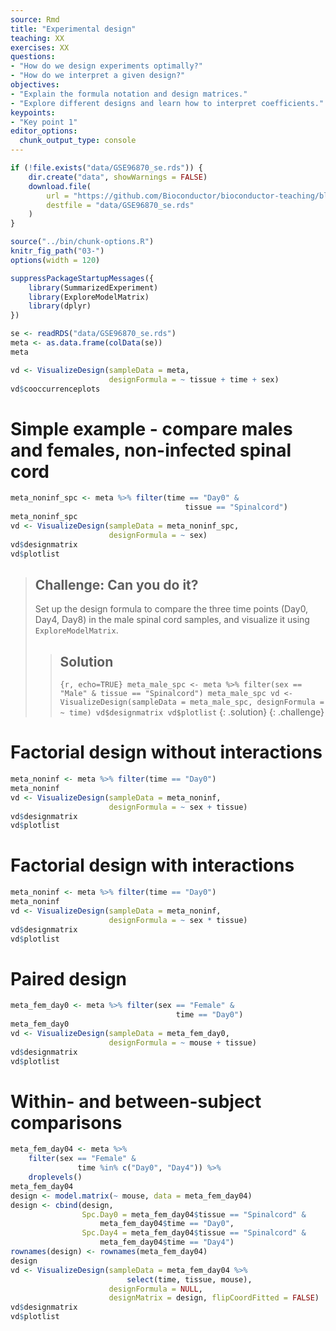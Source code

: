```yaml
---
source: Rmd
title: "Experimental design"
teaching: XX
exercises: XX
questions:
- "How do we design experiments optimally?"
- "How do we interpret a given design?"
objectives:
- "Explain the formula notation and design matrices."
- "Explore different designs and learn how to interpret coefficients."
keypoints:
- "Key point 1"
editor_options: 
  chunk_output_type: console
---
```


```r
if (!file.exists("data/GSE96870_se.rds")) {
    dir.create("data", showWarnings = FALSE)
    download.file(
        url = "https://github.com/Bioconductor/bioconductor-teaching/blob/master/data/GSE96870/GSE96870_se.rds?raw=true", 
        destfile = "data/GSE96870_se.rds"
    )
}
```

```r
source("../bin/chunk-options.R")
knitr_fig_path("03-")
options(width = 120)
```

```r
suppressPackageStartupMessages({
    library(SummarizedExperiment)
    library(ExploreModelMatrix)
    library(dplyr)
})
```

```r
se <- readRDS("data/GSE96870_se.rds")
meta <- as.data.frame(colData(se))
meta
```

```r
vd <- VisualizeDesign(sampleData = meta, 
                      designFormula = ~ tissue + time + sex)
vd$cooccurrenceplots
```

# Simple example - compare males and females, non-infected spinal cord

```r
meta_noninf_spc <- meta %>% filter(time == "Day0" & 
                                       tissue == "Spinalcord")
meta_noninf_spc
vd <- VisualizeDesign(sampleData = meta_noninf_spc, 
                      designFormula = ~ sex)
vd$designmatrix
vd$plotlist
```

> ## Challenge: Can you do it?
>
> Set up the design formula to compare the three time points (Day0, Day4, Day8) in the male spinal cord samples, and visualize it using `ExploreModelMatrix`. 
>
>
> > ## Solution
> >
> > ```{r, echo=TRUE}
> > meta_male_spc <- meta %>% filter(sex == "Male" & tissue == "Spinalcord")
> > meta_male_spc
> > vd <- VisualizeDesign(sampleData = meta_male_spc, designFormula = ~ time)
> > vd$designmatrix
> > vd$plotlist
> > ```
> {: .solution}
{: .challenge}

# Factorial design without interactions

```r
meta_noninf <- meta %>% filter(time == "Day0")
meta_noninf
vd <- VisualizeDesign(sampleData = meta_noninf, 
                      designFormula = ~ sex + tissue)
vd$designmatrix
vd$plotlist
```

# Factorial design with interactions

```r
meta_noninf <- meta %>% filter(time == "Day0")
meta_noninf
vd <- VisualizeDesign(sampleData = meta_noninf, 
                      designFormula = ~ sex * tissue)
vd$designmatrix
vd$plotlist
```

# Paired design

```r
meta_fem_day0 <- meta %>% filter(sex == "Female" & 
                                     time == "Day0")
meta_fem_day0
vd <- VisualizeDesign(sampleData = meta_fem_day0,
                      designFormula = ~ mouse + tissue)
vd$designmatrix
vd$plotlist
```

# Within- and between-subject comparisons

```r
meta_fem_day04 <- meta %>% 
    filter(sex == "Female" & 
               time %in% c("Day0", "Day4")) %>%
    droplevels()
meta_fem_day04
design <- model.matrix(~ mouse, data = meta_fem_day04)
design <- cbind(design, 
                Spc.Day0 = meta_fem_day04$tissue == "Spinalcord" & 
                    meta_fem_day04$time == "Day0",
                Spc.Day4 = meta_fem_day04$tissue == "Spinalcord" & 
                    meta_fem_day04$time == "Day4")
rownames(design) <- rownames(meta_fem_day04)
design
vd <- VisualizeDesign(sampleData = meta_fem_day04 %>%
                          select(time, tissue, mouse),
                      designFormula = NULL, 
                      designMatrix = design, flipCoordFitted = FALSE)
vd$designmatrix
vd$plotlist
```

